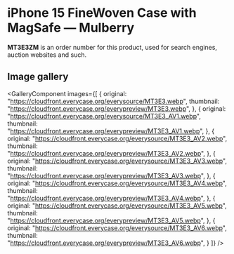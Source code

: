 
# iPhone 15 FineWoven Case with MagSafe — Mulberry

<Callout type='info' emoji='👉🏻'>**MT3E3ZM** is an order number for this product, used for search engines, auction websites and such.</Callout>

## Image gallery

<GalleryComponent
    images={[
      {
        original: "https://cloudfront.everycase.org/everysource/MT3E3.webp",
        thumbnail: "https://cloudfront.everycase.org/everypreview/MT3E3.webp",
      },
      {
        original: "https://cloudfront.everycase.org/everysource/MT3E3_AV1.webp",
        thumbnail: "https://cloudfront.everycase.org/everypreview/MT3E3_AV1.webp",
      },
      {
        original: "https://cloudfront.everycase.org/everysource/MT3E3_AV2.webp",
        thumbnail: "https://cloudfront.everycase.org/everypreview/MT3E3_AV2.webp",
      },
      {
        original: "https://cloudfront.everycase.org/everysource/MT3E3_AV3.webp",
        thumbnail: "https://cloudfront.everycase.org/everypreview/MT3E3_AV3.webp",
      },
      {
        original: "https://cloudfront.everycase.org/everysource/MT3E3_AV4.webp",
        thumbnail: "https://cloudfront.everycase.org/everypreview/MT3E3_AV4.webp",
      },
      {
        original: "https://cloudfront.everycase.org/everysource/MT3E3_AV5.webp",
        thumbnail: "https://cloudfront.everycase.org/everypreview/MT3E3_AV5.webp",
      },
      {
        original: "https://cloudfront.everycase.org/everysource/MT3E3_AV6.webp",
        thumbnail: "https://cloudfront.everycase.org/everypreview/MT3E3_AV6.webp",
      }
    ]}
  />
